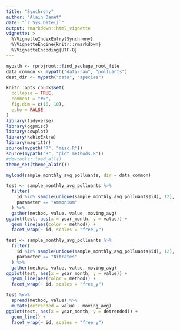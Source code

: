 ```yaml
---
title: "Synchrony"
author: "Alain Danet"
date: "`r Sys.Date()`"
output: rmarkdown::html_vignette
vignette: >
  %\VignetteIndexEntry{Synchrony}
  %\VignetteEngine{knitr::rmarkdown}
  %\VignetteEncoding{UTF-8}
---
```


```r
mypath <- rprojroot::find_package_root_file
data_common <- mypath("data-raw", "polluants")
dest_dir <- mypath("data", "species")
```

```r
knitr::opts_chunk$set(
  collapse = TRUE,
  comment = "#>",
  fig.dim = c(10, 10),
  echo = FALSE
)
library(tidyverse)
library(ggpmisc)
library(cowplot)
library(kableExtra)
library(magrittr)
source(mypath("R", "misc.R"))
source(mypath("R", "plot_methods.R"))
#devtools::load_all()
theme_set(theme_alain())
```

```r
myload(sample_monthly_avg_polluants, dir = data_common)

```
```r
test <- sample_monthly_avg_polluants %>%
  filter(
    id %in% sample(unique(sample_monthly_avg_polluants$id), 12),
    parameter == "Ammonium"
  ) %>% 
  gather(method, value, value, moving_avg)
ggplot(test, aes(x = year_month, y = value)) +
  geom_line(aes(color = method)) +
  facet_wrap(~ id, scales = "free_y")
```

```r
test <- sample_monthly_avg_polluants %>%
  filter(
    id %in% sample(unique(sample_monthly_avg_polluants$id), 12),
    parameter == "Nitrates"
  ) %>% 
  gather(method, value, value, moving_avg)
ggplot(test, aes(x = year_month, y = value)) +
  geom_line(aes(color = method)) +
  facet_wrap(~ id, scales = "free_y")
```

```r
test %<>% 
  spread(method, value) %>%
  mutate(detrended = value - moving_avg)
ggplot(test, aes(x = year_month, y = detrended)) +
  geom_line() +
  facet_wrap(~ id, scales = "free_y")
```

